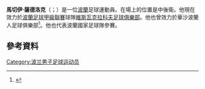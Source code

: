 '''馬切伊·薩德洛克'''（{{lang-pl|Maciej Sadlok}}；{{bd|1989年|6月29日}}）是一位[[波蘭|波蘭]]足球運動員。在場上的位置是中後衛。他現在效力於[[波蘭足球甲級聯賽|波蘭足球甲級聯賽]]球隊[[維斯瓦克拉科夫足球俱樂部|維斯瓦克拉科夫足球俱樂部]]。他也曾效力於華沙波蘭人足球俱樂部<ref>{{cite news|title=Maciej Sadlok od lutego w Polonii Warszawa|url=http://www.90minut.pl/news/133/news1334004-Maciej-Sadlok-od-lutego-w-Polonii-Warszawa.html|accessdate=31 August 2010|newspaper=90minut|date=31 August 2010|language=pl|archive-date=2018-02-08|archive-url=https://web.archive.org/web/20180208004428/http://www.90minut.pl/news/133/news1334004-Maciej-Sadlok-od-lutego-w-Polonii-Warszawa.html|dead-url=no}}</ref>。他也代表波蘭國家足球隊參賽。
==參考資料==
{{Reflist}}

{{DEFAULTSORT: Sadlok, Maciej}}
[[Category:波兰男子足球运动员|Category:波兰男子足球运动员]]